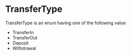 # TransferType

TransferType is an enum having one of the following value

- TransferIn
- TransferOut
- Deposit
- Withdrawal